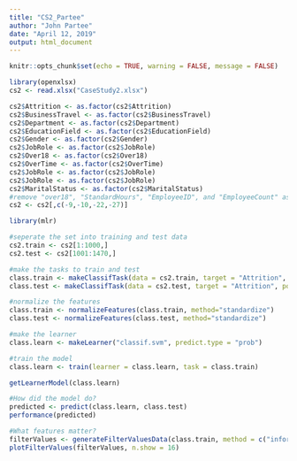 ```yaml
---
title: "CS2_Partee"
author: "John Partee"
date: "April 12, 2019"
output: html_document
---
```

```r
knitr::opts_chunk$set(echo = TRUE, warning = FALSE, message = FALSE)
```

```r
library(openxlsx)
cs2 <- read.xlsx("CaseStudy2.xlsx")

cs2$Attrition <- as.factor(cs2$Attrition)
cs2$BusinessTravel <- as.factor(cs2$BusinessTravel)
cs2$Department <- as.factor(cs2$Department)
cs2$EducationField <- as.factor(cs2$EducationField)
cs2$Gender <- as.factor(cs2$Gender)
cs2$JobRole <- as.factor(cs2$JobRole)
cs2$Over18 <- as.factor(cs2$Over18)
cs2$OverTime <- as.factor(cs2$OverTime)
cs2$JobRole <- as.factor(cs2$JobRole)
cs2$JobRole <- as.factor(cs2$JobRole)
cs2$MaritalStatus <- as.factor(cs2$MaritalStatus)
#remove "over18", "StandardHours", "EmployeeID", and "EmployeeCount" as they are not useful
cs2 <- cs2[,c(-9,-10,-22,-27)]
```


```r
library(mlr)

#seperate the set into training and test data
cs2.train <- cs2[1:1000,]
cs2.test <- cs2[1001:1470,]

#make the tasks to train and test
class.train <- makeClassifTask(data = cs2.train, target = "Attrition", positive = "Yes")
class.test <- makeClassifTask(data = cs2.test, target = "Attrition", positive = "Yes")

#normalize the features
class.train <- normalizeFeatures(class.train, method="standardize")
class.test <- normalizeFeatures(class.test, method="standardize")

#make the learner
class.learn <- makeLearner("classif.svm", predict.type = "prob")

#train the model
class.learn <- train(learner = class.learn, task = class.train)

getLearnerModel(class.learn)

#How did the model do?
predicted <- predict(class.learn, class.test)
performance(predicted)

#What features matter?
filterValues <- generateFilterValuesData(class.train, method = c("information.gain", "chi.squared"))
plotFilterValues(filterValues, n.show = 16)
```